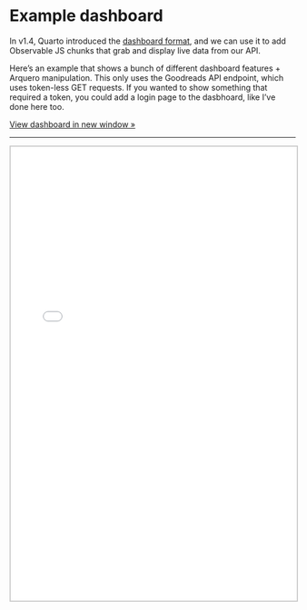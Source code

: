 # Example dashboard

In v1.4, Quarto introduced the [dashboard format](https://quarto.org/docs/dashboards/), and we can use it to add Observable JS chunks that grab and display live data from our API.

Here's an example that shows a bunch of different dashboard features + Arquero manipulation. This only uses the Goodreads API endpoint, which uses token-less GET requests. If you wanted to show something that required a token, you could add a login page to the dasbhoard, like I've done here too.

```{=html}
<p><a class="btn btn-warning btn-lg" target="_blank" href="dashboard/index.html">View dashboard in new window &raquo;</a></p>
```

---

::: {.column-page-right}
```{=html}
<iframe src="dashboard/index.html" title="Example dashboard" style="overflow:hidden;height:800px;width:100%;border:2px solid #ccc;"></iframe>
```
:::

